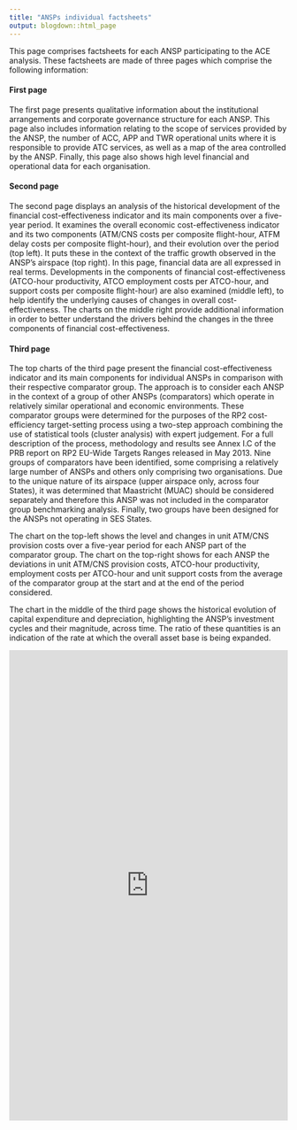 ```yaml
---
title: "ANSPs individual factsheets"
output: blogdown::html_page
---
```


This page comprises factsheets for each ANSP participating to the ACE analysis. These factsheets are made of three pages which comprise the following information:

<div class="container-fluid">
<div class="row">
<div class="col-lg-6 pl-0 text-justify">
#### First page
The first page presents qualitative information about the institutional arrangements and corporate governance structure for each ANSP. This page also includes information relating to the scope of services provided by the ANSP, the number of ACC, APP and TWR operational units where it is responsible to provide ATC services, as well as a map of the area controlled by the ANSP. Finally, this page also shows high level financial and operational data for each organisation.

#### Second page
The second page displays an analysis of the historical development of the financial cost-effectiveness indicator and its main components over a five-year period. It examines the overall economic cost-effectiveness indicator and its two components (ATM/CNS costs per composite flight-hour, ATFM delay costs per composite flight-hour), and their evolution over the period (top left). It puts these in the context of the traffic growth observed in the ANSP’s airspace (top right). In this page, financial data are all expressed in real terms. 
Developments in the components of financial cost-effectiveness (ATCO-hour productivity, ATCO employment costs per ATCO-hour, and support costs per composite flight-hour) are also examined (middle left), to help identify the underlying causes of changes in overall cost-effectiveness. The charts on the middle right provide additional information in order to better understand the drivers behind the changes in the three components of financial cost-effectiveness.

#### Third page
The top charts of the third page present the financial cost-effectiveness indicator and its main components for individual ANSPs in comparison with their respective comparator group. The approach is to consider each ANSP in the context of a group of other ANSPs (comparators) which operate in relatively similar operational and economic environments. These comparator groups were determined for the purposes of the RP2 cost-efficiency target-setting process using a two-step approach combining the use of statistical tools (cluster analysis) with expert judgement. For a full description of the process, methodology and results see Annex I.C of the PRB report on RP2 EU-Wide Targets Ranges released in May 2013. Nine groups of comparators have been identified, some comprising a relatively large number of ANSPs and others only comprising two organisations.  Due to the unique nature of its airspace (upper airspace only, across four States), it was determined that Maastricht (MUAC) should be considered separately and therefore this ANSP was not included in the comparator group benchmarking analysis. Finally, two groups have been designed for the ANSPs not operating in SES States.

The chart on the top-left shows the level and changes in unit ATM/CNS provision costs over a five-year period for each ANSP part of the comparator group. The chart on the top-right shows for each ANSP the deviations in unit ATM/CNS provision costs, ATCO-hour productivity, employment costs per ATCO-hour and unit support costs from the average of the comparator group at the start and at the end of the period considered.

The chart in the middle of the third page shows the historical evolution of capital expenditure and depreciation, highlighting the ANSP’s investment cycles and their magnitude, across time. The ratio of these quantities is an indication of the rate at which the overall asset base is being expanded.

</div><!-- closes col -->

<div class="col-lg-6 text-center">
<div id="ANSP_filter_div"></div>
<div id="MyEmbed_div">
<embed src="https://www.eurocontrol.int/ACE/ANSP-Factsheets/Albcontrol.pdf" type="application/pdf" width="100%" height="850pt">
</div>
</div><!-- closes col -->
</div><!-- closes row -->
</div><!-- closes container -->

<script
  type="text/javascript"
  src="https://www.gstatic.com/charts/loader.js">
</script>

<script type="text/javascript">
	var data;
	var MyDataWithoutIntermediatePanEuropeanSystems;
	var ANSP_Picker;
	var SelectedANSP = 'Albcontrol';
	
	google.load('visualization', '1.1', {'packages':['corechart', 'table', 'controls']});
	google.setOnLoadCallback(Initialisation);

	function Initialisation() {
		var query = new google.visualization.Query('https://docs.google.com/spreadsheets/d/1SzrRUcel3Kr-VEbgTIhxcqXULAriyvbiIeSNYUG36uE/edit?usp=sharing');
		query.send(drawDashboard);
	}

	function drawDashboard(response) {
		data = response.getDataTable();

		MyDataWithoutIntermediatePanEuropeanSystems = new google.visualization.DataView(data);
			MyDataWithoutIntermediatePanEuropeanSystems.setRows(data.getFilteredRows([{column: 1, test: function(value, row, column, table) {
				return (value.substring(0,3) != 'Pan')}}]));

		ANSP_Picker = new google.visualization.ControlWrapper({
			controlType: 'CategoryFilter',
			containerId: 'ANSP_filter_div',
			dataTable: MyDataWithoutIntermediatePanEuropeanSystems,
//			dataTable: data,
			state: {selectedValues: [SelectedANSP]},
			options: {
				filterColumnLabel: 'ANSP_NAME',
				ui: {
					label: 'Select ANSP:',
					caption: '',
//					labelStacking: 'vertical',
					allowTyping: false,
					allowMultiple: false,
					sortValues: true,
					allowNone: false,
//					cssClass: 'ClassANSPPicker',
				},
			}
		});
		ANSP_Picker.draw();
		google.visualization.events.addListener(ANSP_Picker, 'statechange', changeANSP_Picker);
	}
	
	function changeANSP_Picker () {
		SelectedANSP = ANSP_Picker.getState().selectedValues[0];
		document.getElementById("MyEmbed_div").innerHTML = '<embed src="https://www.eurocontrol.int/ACE/ANSP-Factsheets/'+SelectedANSP+'.pdf" type="application/pdf" width="100%" height="850pt" />';
	}
</script>

